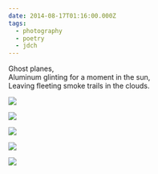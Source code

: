 ```yaml
---
date: 2014-08-17T01:16:00.000Z
tags:
  - photography
  - poetry
  - jdch
---
```

Ghost planes,<br/>
Aluminum glinting for a moment in the sun,<br/>
Leaving fleeting smoke trails in the clouds.<br/>

![](../../assets/photos/20140817-IMG_5108.jpg)

![](../../assets/photos/20140817-IMG_5084.jpg)

![](../../assets/photos/20140817-IMG_5019.jpg)

![](../../assets/photos/20140817-IMG_5036.jpg)

![](../../assets/photos/20140817-IMG_5044.jpg)

